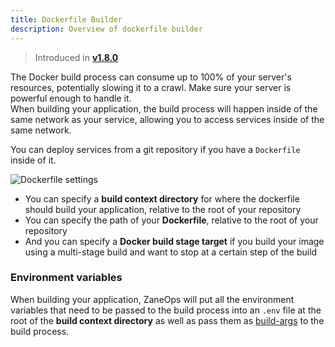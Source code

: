 ```yaml
---
title: Dockerfile Builder
description: Overview of dockerfile builder
---
```



> Introduced in [**v1.8.0**](/changelog/v18)

<Aside type="caution" title='Docker build resource usage'>
The Docker build process can consume up to 100% of your server's resources, potentially slowing it to a crawl.
Make sure your server is powerful enough to handle it.
</Aside>
<Aside type="tip" title='Network access'>
    When building your application, the build process will happen inside of the same network as your service,
    allowing you to access services inside of the same network.
</Aside>


You can deploy services from a git repository if you have a `Dockerfile` inside of it.

![Dockerfile settings](https://assets.zaneops.dev/images/dockerfile-builder-settings.png)

- You can specify a **build context directory** for where the dockerfile should build your application, relative to the root of your repository
- You can specify the path of your **Dockerfile**, relative to the root of your repository
- And you can specify a **Docker build stage target** if you build your image using a multi-stage build and want to stop at a certain step of the build

### Environment variables

When building your application, ZaneOps will put all the environment variables 
that need to be passed to the build process into an `.env` file at the root of the **build context directory** as well as 
pass them as [build-args](https://docs.docker.com/build/building/variables/#arg-usage-example) to the build process.

